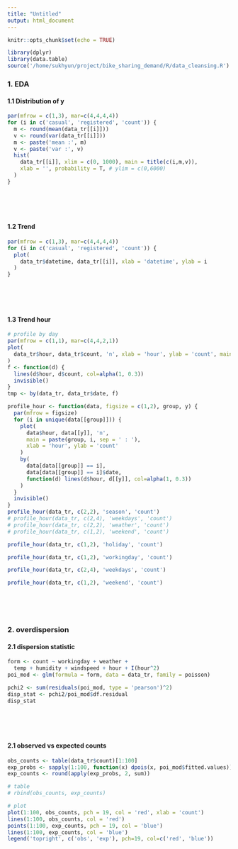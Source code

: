 ```yaml
---
title: "Untitled"
output: html_document
---
```


```r
knitr::opts_chunk$set(echo = TRUE)
```

```r
library(dplyr)
library(data.table)
source('/home/sukhyun/project/bike_sharing_demand/R/data_cleansing.R')
```

### 1. EDA
#### 1.1 Distribution of y
```r
par(mfrow = c(1,3), mar=c(4,4,4,4))
for (i in c('casual', 'registered', 'count')) {
  m <- round(mean(data_tr[[i]]))
  v <- round(var(data_tr[[i]]))
  m <- paste('mean :', m)
  v <- paste('var :', v)
  hist(
    data_tr[[i]], xlim = c(0, 1000), main = title(c(i,m,v)),
    xlab = '', probability = T, # ylim = c(0,6000)
  )
}
```
<br>  
<br>  

#### 1.2 Trend
```r
par(mfrow = c(1,3), mar=c(4,4,4,4))
for (i in c('casual', 'registered', 'count')) {
  plot(
    data_tr$datetime, data_tr[[i]], xlab = 'datetime', ylab = i
  )
}
```
<br>  
<br>  

#### 1.3 Trend hour
```r
# profile by day
par(mfrow = c(1,1), mar=c(4,4,2,1))
plot(
  data_tr$hour, data_tr$count, 'n', xlab = 'hour', ylab = 'count', main='count'
)
f <- function(d) {
  lines(d$hour, d$count, col=alpha(1, 0.3))
  invisible()
}
tmp <- by(data_tr, data_tr$date, f)
```

```r
profile_hour <- function(data, figsize = c(1,2), group, y) {
  par(mfrow = figsize)
  for (i in unique(data[[group]])) {
    plot(
      data$hour, data[[y]], 'n',
      main = paste(group, i, sep = ' : '),
      xlab = 'hour', ylab = 'count'
    )
    by(
      data[data[[group]] == i],
      data[data[[group]] == i]$date,
      function(d) lines(d$hour, d[[y]], col=alpha(1, 0.3))
    )
  }
  invisible()
}
profile_hour(data_tr, c(2,2), 'season', 'count')
# profile_hour(data_tr, c(2,4), 'weekdays', 'count')
# profile_hour(data_tr, c(2,2), 'weather', 'count')
# profile_hour(data_tr, c(1,2), 'weekend', 'count')
```
```r
profile_hour(data_tr, c(1,2), 'holiday', 'count')
```
```r
profile_hour(data_tr, c(1,2), 'workingday', 'count')
```
```r
profile_hour(data_tr, c(2,4), 'weekdays', 'count')
```
```r
profile_hour(data_tr, c(1,2), 'weekend', 'count')
```
<br>  
<br>  

### 2. overdispersion
#### 2.1 dispersion statistic
```r
form <- count ~ workingday + weather + 
  temp + humidity + windspeed + hour + I(hour^2)
poi_mod <- glm(formula = form, data = data_tr, family = poisson)

pchi2 <- sum(residuals(poi_mod, type = 'pearson')^2)
disp_stat <- pchi2/poi_mod$df.residual
disp_stat
```
<br>  
<br>  

#### 2.1 observed vs expected counts
```r
obs_counts <- table(data_tr$count)[1:100]
exp_probs <- sapply(1:100, function(x) dpois(x, poi_mod$fitted.values))
exp_counts <- round(apply(exp_probs, 2, sum))

# table
# rbind(obs_counts, exp_counts)

# plot
plot(1:100, obs_counts, pch = 19, col = 'red', xlab = 'count')
lines(1:100, obs_counts, col = 'red')
points(1:100, exp_counts, pch = 19, col = 'blue')
lines(1:100, exp_counts, col = 'blue')
legend('topright', c('obs', 'exp'), pch=19, col=c('red', 'blue'))
```
```r
```


